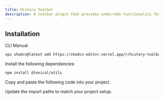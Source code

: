 ```yaml
---
title: History Toolbar
description: A toolbar plugin that provides undo/redo functionality for the rich text editor.
---
```


<ComponentPreview
  name="history-toolbar-plugin-demo"
  className="[&_.preview>[data-orientation=vertical]]:sm:max-w-[70%]"
  description="A history toolbar plugin for the rich text editor."
/>

## Installation

<Tabs defaultValue="cli">

<TabsList>
  <TabsTrigger value="cli">CLI</TabsTrigger>
  <TabsTrigger value="manual">Manual</TabsTrigger>
</TabsList>

<TabsContent value="cli">

```bash
npx shadcn@latest add https://shadcn-editor.vercel.app/r/history-toolbar-plugin.json
```

</TabsContent>

<TabsContent value="manual">

<Steps>

<Step>Install the following dependencies:</Step>

```bash
npm install @lexical/utils
```

<Step>Copy and paste the following code into your project.</Step>

<ComponentSource name="history-toolbar-plugin" />

<Step>Update the import paths to match your project setup.</Step>

</Steps>

</TabsContent>

</Tabs>